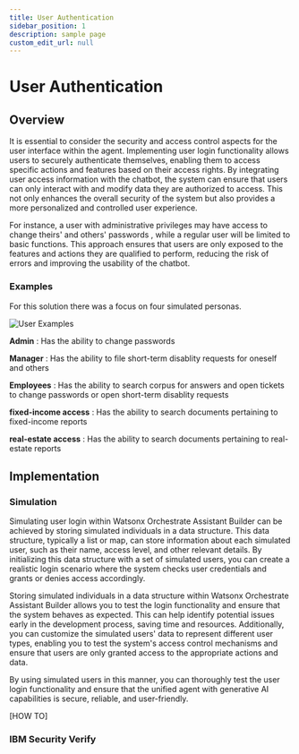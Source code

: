 ```yaml
---
title: User Authentication
sidebar_position: 1
description: sample page
custom_edit_url: null
---
```


# User Authentication
<div style={{ borderBottom: '1px solid #000', marginTop: '20px', marginBottom: '20px' }}></div>

## Overview
It is essential to consider the security and access control aspects for the user interface within the agent. Implementing user login functionality allows users to securely authenticate themselves, enabling them to access specific actions and features based on their access rights. By integrating user access information with the chatbot, the system can ensure that users can only interact with and modify data they are authorized to access. This not only enhances the overall security of the system but also provides a more personalized and controlled user experience.

For instance, a user with administrative privileges may have access to change theirs' and others' passwords , while a regular user will be limited to basic functions. 
This approach ensures that users are only exposed to the features and actions they are qualified to perform, reducing the risk of errors and improving the usability of the chatbot.

### **Examples**

For this solution there was a focus on four simulated personas.

![User Examples](https://media.github.ibm.com/user/386696/files/f08aec9d-0c3a-4984-8903-8f499ec14a42)

**Admin** : Has the ability to change passwords

**Manager** : Has the ability to file short-term disablity requests for oneself and others

**Employees** : Has the ability to search corpus for answers and open tickets to change passwords or open short-term disablity requests

**fixed-income access** : Has the ability to search documents pertaining to fixed-income reports

**real-estate access** : Has the ability to search documents pertaining to real-estate reports

## Implementation

### **Simulation**
Simulating user login within Watsonx Orchestrate Assistant Builder can be achieved by storing simulated individuals in a data structure. This data structure, typically a list or map, can store information about each simulated user, such as their name, access level, and other relevant details. By initializing this data structure with a set of simulated users, you can create a realistic login scenario where the system checks user credentials and grants or denies access accordingly.

Storing simulated individuals in a data structure within Watsonx Orchestrate Assistant Builder allows you to test the login functionality and ensure that the system behaves as expected. This can help identify potential issues early in the development process, saving time and resources. Additionally, you can customize the simulated users' data to represent different user types, enabling you to test the system's access control mechanisms and ensure that users are only granted access to the appropriate actions and data.

By using simulated users in this manner, you can thoroughly test the user login functionality and ensure that the unified agent with generative AI capabilities is secure, reliable, and user-friendly.

[HOW TO]
### **IBM Security Verify**